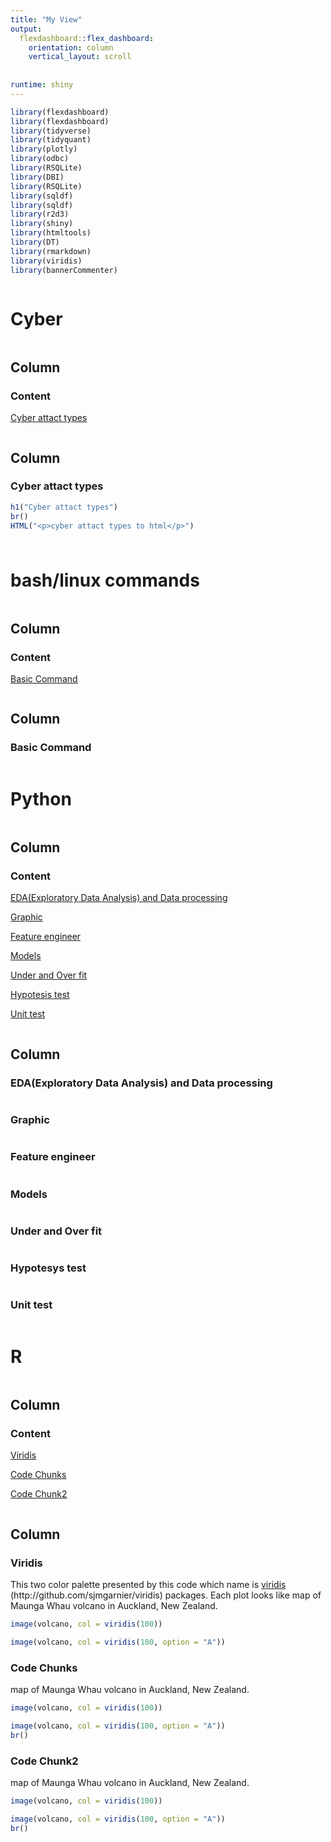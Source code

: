 ---
title: "My View"
output: 
  flexdashboard::flex_dashboard:
    orientation: column
    vertical_layout: scroll
   
   
runtime: shiny
---

```{r setup, include=FALSE}


library(flexdashboard)
library(flexdashboard)
library(tidyverse)
library(tidyquant)
library(plotly)
library(odbc)
library(RSQLite)
library(DBI)
library(RSQLite)
library(sqldf)
library(sqldf)
library(r2d3)
library(shiny)
library(htmltools)
library(DT)
library(rmarkdown)
library(viridis)
library(bannerCommenter)



```


# Cyber

```{r}

```

Column {data-height=1250, data-width=50}
------------------------------------------------------------------------
### Content

[Cyber attact types](#Cyber attact types)

```{r}

```

Column {data-height=1250, data-width=300}
------------------------------------------------------------------------
### Cyber attact types
```{r}
h1("Cyber attact types")
br()
HTML("<p>cyber attact types to html</p>")
```

###
```{r}

```



# bash/linux commands
```{r}

```
Column {data-height=1250, data-width=50}
---------------------------------------------------------------------------
### Content
[Basic Command](#Basic Command)
```{r}

```
Column {data-height=1250. data-width=300}
-------------------------------------------------------------------------------
### Basic Command
```{r}

```





# Python
```{r}

```
Column {data-height=1250, data-width=50}
------------------------------------------------------------------------

### Content

[EDA(Exploratory Data Analysis) and Data processing](#EDA(Exploratory Data Analysis) and Data processing)

[Graphic](#Graphic)

[Feature engineer](#Feature engineer)

[Models](#Models)

[Under and Over fit](#Under and Over fit)

[Hypotesis test](#Hypotesis test)

[Unit test](#Unit test)
```{r}

```

Column {data-height=1250, data-width=300}
-------------------------------------------------------------------------
### EDA(Exploratory Data Analysis) and Data processing
```{r}

```

### Graphic
```{r}

```

### Feature engineer
```{r}

```

### Models
```{r}

```

### Under and Over fit
```{r}

```
### Hypotesys test
```{r}

```
### Unit test
```{r}

```



# R
```{r}

```

Column {data-height=1250, data-width=50}
-----------------------------------------------------------------------
### Content
[Viridis](#Viridis)


[Code Chunks](#Code Chunks)

[Code Chunk2](#Code Chunk2)

```{r}

```



Column {data-height=1250, data-width=300}
-----------------------------------------------------------------------
### Viridis
This two color palette presented by this code which name is [viridis]\n
(http://github.com/sjmgarnier/viridis) packages. Each plot looks like\n
map of Maunga Whau volcano in Auckland, New Zealand.

```{r}
image(volcano, col = viridis(100))

image(volcano, col = viridis(100, option = "A"))

```


### Code Chunks
map of Maunga Whau volcano in Auckland, New Zealand.

```{r}
image(volcano, col = viridis(100))

image(volcano, col = viridis(100, option = "A"))
br()
```


### Code Chunk2
map of Maunga Whau volcano in Auckland, New Zealand.

```{r}
image(volcano, col = viridis(100))

image(volcano, col = viridis(100, option = "A"))
br()

```












